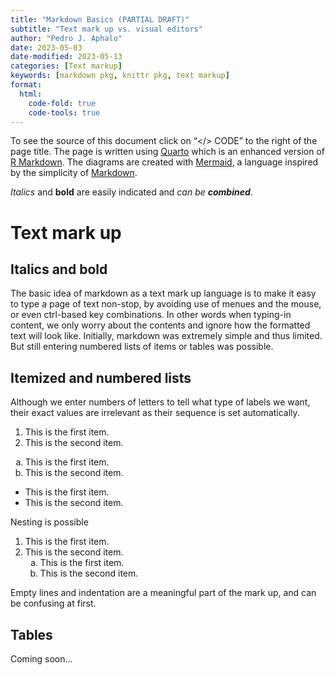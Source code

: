 ```yaml
---
title: "Markdown Basics (PARTIAL DRAFT)"
subtitle: "Text mark up vs. visual editors"
author: "Pedro J. Aphalo"
date: 2023-05-03
date-modified: 2023-05-13
categories: [Text markup]
keywords: [markdown pkg, knittr pkg, text markup]
format:
  html:
    code-fold: true
    code-tools: true
---
```


::: callout-note
To see the source of this document click on "</> CODE" to the right of the
page title. The page is written using [Quarto](https://quarto.org/) which is an enhanced version of [R Markdown](https://rmarkdown.rstudio.com/). The diagrams are created with [Mermaid](https://mermaid.js.org/), a language inspired by the simplicity of [Markdown](https://daringfireball.net/projects/markdown/syntax).
:::

_Italics_ and **bold** are easily indicated and _can be **combined**_.

# Text mark up

## Italics and bold

The basic idea of markdown as a text mark up language is to make it easy to type
a page of text non-stop, by avoiding use of menues and the mouse, or even
ctrl-based key combinations. In other words when typing-in content, we only
worry about the contents and ignore how the formatted text will look like.
Initially, markdown was extremely simple and thus limited. But still entering
numbered lists of items or tables was possible.

## Itemized and numbered lists

Although we enter numbers of letters to tell what type of labels we want, their
exact values are irrelevant as their sequence is set automatically.

1.   This is the first item.
1.   This is the second item.

a.   This is the first item.
a.   This is the second item.

-   This is the first item.
-   This is the second item.

Nesting is possible

1.  This is the first item.
1.  This is the second item.
    a.  This is the first item.
    a.  This is the second item.

::: callout-caution
Empty lines and indentation are a meaningful part of the mark up, and can be
confusing at first.
:::

## Tables

Coming soon...
 
